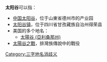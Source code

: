 '''太阳谷'''可以指：
* [[中国太阳谷|中国太阳谷]]，位于山東省德州市的产业园
* [[太阳谷镇|太阳谷镇]]，位于四川省甘孜藏族自治州得荣县
* 美国的多个地名：
** [[太陽谷_(亞利桑那州)|太陽谷 (亞利桑那州)]]
* [[太陽谷之戰|太陽谷之戰]]，排灣族傳說中的戰役

{{disambig}}

[[Category:三字地名消歧义|Category:三字地名消歧义]]